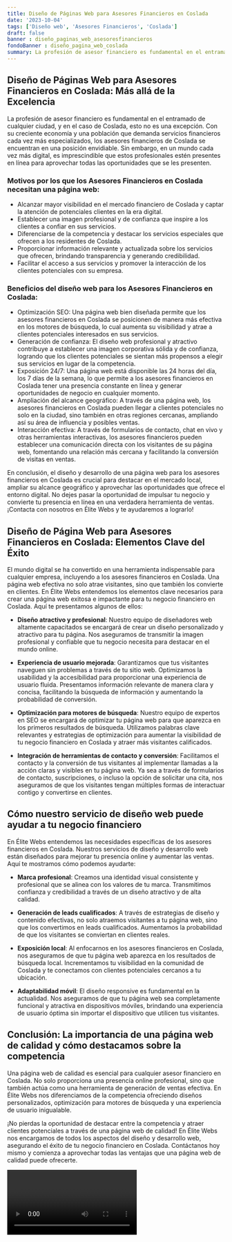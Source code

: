 ```yaml
---
title: Diseño de Páginas Web para Asesores Financieros en Coslada
date: '2023-10-04'
tags: ['Diseño web', 'Asesores Financieros', 'Coslada']
draft: false
banner : diseño_paginas_web_asesoresfinancieros
fondoBanner : diseño_pagina_web_coslada
summary: La profesión de asesor financiero es fundamental en el entramado de cualquier ciudad, y en el caso de Coslada, esto no es una excepción. Con su creciente economía y una población que demanda servicios financieros cada vez más especializados, los asesores financieros de Coslada se encuentran en una posición envidiable. Sin embargo, en un mundo cada vez más digital, es imprescindible que estos profesionales estén presentes en línea para aprovechar todas las oportunidades que se les presenten.
---
```


## Diseño de Páginas Web para Asesores Financieros en Coslada: Más allá de la Excelencia

La profesión de asesor financiero es fundamental en el entramado de cualquier ciudad, y en el caso de Coslada, esto no es una excepción. Con su creciente economía y una población que demanda servicios financieros cada vez más especializados, los asesores financieros de Coslada se encuentran en una posición envidiable. Sin embargo, en un mundo cada vez más digital, es imprescindible que estos profesionales estén presentes en línea para aprovechar todas las oportunidades que se les presenten.

### Motivos por los que los Asesores Financieros en Coslada necesitan una página web:

- Alcanzar mayor visibilidad en el mercado financiero de Coslada y captar la atención de potenciales clientes en la era digital.
- Establecer una imagen profesional y de confianza que inspire a los clientes a confiar en sus servicios.
- Diferenciarse de la competencia y destacar los servicios especiales que ofrecen a los residentes de Coslada.
- Proporcionar información relevante y actualizada sobre los servicios que ofrecen, brindando transparencia y generando credibilidad.
- Facilitar el acceso a sus servicios y promover la interacción de los clientes potenciales con su empresa.

### Beneficios del diseño web para los Asesores Financieros en Coslada:

- Optimización SEO: Una página web bien diseñada permite que los asesores financieros en Coslada se posicionen de manera más efectiva en los motores de búsqueda, lo cual aumenta su visibilidad y atrae a clientes potenciales interesados en sus servicios.
- Generación de confianza: El diseño web profesional y atractivo contribuye a establecer una imagen corporativa sólida y de confianza, logrando que los clientes potenciales se sientan más propensos a elegir sus servicios en lugar de la competencia.
- Exposición 24/7: Una página web está disponible las 24 horas del día, los 7 días de la semana, lo que permite a los asesores financieros en Coslada tener una presencia constante en línea y generar oportunidades de negocio en cualquier momento.
- Ampliación del alcance geográfico: A través de una página web, los asesores financieros en Coslada pueden llegar a clientes potenciales no solo en la ciudad, sino también en otras regiones cercanas, ampliando así su área de influencia y posibles ventas.
- Interacción efectiva: A través de formularios de contacto, chat en vivo y otras herramientas interactivas, los asesores financieros pueden establecer una comunicación directa con los visitantes de su página web, fomentando una relación más cercana y facilitando la conversión de visitas en ventas.

En conclusión, el diseño y desarrollo de una página web para los asesores financieros en Coslada es crucial para destacar en el mercado local, ampliar su alcance geográfico y aprovechar las oportunidades que ofrece el entorno digital. No dejes pasar la oportunidad de impulsar tu negocio y convierte tu presencia en línea en una verdadera herramienta de ventas.¡Contacta con nosotros en Élite Webs y te ayudaremos a lograrlo!

<GifSeo />

<Cta />

## Diseño de Página Web para Asesores Financieros en Coslada: Elementos Clave del Éxito

El mundo digital se ha convertido en una herramienta indispensable para cualquier empresa, incluyendo a los asesores financieros en Coslada. Una página web efectiva no solo atrae visitantes, sino que también los convierte en clientes. En Élite Webs entendemos los elementos clave necesarios para crear una página web exitosa e impactante para tu negocio financiero en Coslada. Aquí te presentamos algunos de ellos:

- **Diseño atractivo y profesional**: Nuestro equipo de diseñadores web altamente capacitados se encargará de crear un diseño personalizado y atractivo para tu página. Nos aseguramos de transmitir la imagen profesional y confiable que tu negocio necesita para destacar en el mundo online.

- **Experiencia de usuario mejorada**: Garantizamos que tus visitantes naveguen sin problemas a través de tu sitio web. Optimizamos la usabilidad y la accesibilidad para proporcionar una experiencia de usuario fluida. Presentamos información relevante de manera clara y concisa, facilitando la búsqueda de información y aumentando la probabilidad de conversión.

- **Optimización para motores de búsqueda**: Nuestro equipo de expertos en SEO se encargará de optimizar tu página web para que aparezca en los primeros resultados de búsqueda. Utilizamos palabras clave relevantes y estrategias de optimización para aumentar la visibilidad de tu negocio financiero en Coslada y atraer más visitantes calificados.

- **Integración de herramientas de contacto y conversión**: Facilitamos el contacto y la conversión de tus visitantes al implementar llamadas a la acción claras y visibles en tu página web. Ya sea a través de formularios de contacto, suscripciones, o incluso la opción de solicitar una cita, nos aseguramos de que los visitantes tengan múltiples formas de interactuar contigo y convertirse en clientes.

## Cómo nuestro servicio de diseño web puede ayudar a tu negocio financiero

En Élite Webs entendemos las necesidades específicas de los asesores financieros en Coslada. Nuestros servicios de diseño y desarrollo web están diseñados para mejorar tu presencia online y aumentar las ventas. Aquí te mostramos cómo podemos ayudarte:

- **Marca profesional**: Creamos una identidad visual consistente y profesional que se alinea con los valores de tu marca. Transmitimos confianza y credibilidad a través de un diseño atractivo y de alta calidad.

- **Generación de leads cualificados**: A través de estrategias de diseño y contenido efectivas, no solo atraemos visitantes a tu página web, sino que los convertimos en leads cualificados. Aumentamos la probabilidad de que los visitantes se conviertan en clientes reales.

- **Exposición local**: Al enfocarnos en los asesores financieros en Coslada, nos aseguramos de que tu página web aparezca en los resultados de búsqueda local. Incrementamos tu visibilidad en la comunidad de Coslada y te conectamos con clientes potenciales cercanos a tu ubicación.

- **Adaptabilidad móvil**: El diseño responsive es fundamental en la actualidad. Nos aseguramos de que tu página web sea completamente funcional y atractiva en dispositivos móviles, brindando una experiencia de usuario óptima sin importar el dispositivo que utilicen tus visitantes.

## Conclusión: La importancia de una página web de calidad y cómo destacamos sobre la competencia

Una página web de calidad es esencial para cualquier asesor financiero en Coslada. No solo proporciona una presencia online profesional, sino que también actúa como una herramienta de generación de ventas efectiva. En Élite Webs nos diferenciamos de la competencia ofreciendo diseños personalizados, optimización para motores de búsqueda y una experiencia de usuario inigualable.

¡No pierdas la oportunidad de destacar entre la competencia y atraer clientes potenciales a través de una página web de calidad! En Élite Webs nos encargamos de todos los aspectos del diseño y desarrollo web, asegurando el éxito de tu negocio financiero en Coslada. Contáctanos hoy mismo y comienza a aprovechar todas las ventajas que una página web de calidad puede ofrecerte.

<Video />

<CtaBot job='Asesores Financieros' city='Coslada'/>

<Gmaps query='Coslada+españa+maps' />